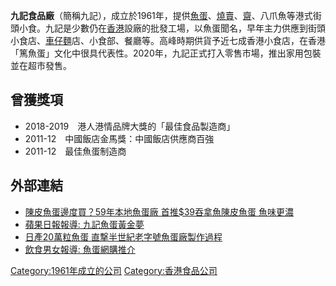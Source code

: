 {{No footnotes|time=2021-02-14T06:08:28+00:00}}
'''九記食品廠'''（簡稱九記），成立於1961年，提供[[魚蛋|魚蛋]]、[[燒賣|燒賣]]、[[齋|齋]]、八爪魚等港式街頭小食。九記是少數仍在[[香港|香港]]設廠的批發工場，以魚蛋聞名，早年主力供應到街頭小食店、[[車仔麵|車仔麵]]店、小食部、餐廳等。高峰時期供貨予近七成香港小食店，在香港「篤魚蛋」文化中很具代表性。2020年，九記正式打入零售市場，推出家用包裝並在超市發售。

== 曾獲獎項 ==
* 2018-2019　港人港情品牌大獎的「最佳食品製造商」
* 2011-12　中國飯店金馬獎：中國飯店供應商百強
* 2011-12　最佳魚蛋制造商

== 外部連結 ==
* [https://etw.nextdigital.com.hk/article/PQNMB3TABNDE5PC4B34KYP4J5Y/%E9%99%B3%E7%9A%AE%E9%AD%9A%E8%9B%8B%E9%82%8A%E5%BA%A6%E8%B2%B759%E5%B9%B4%E6%9C%AC%E5%9C%B0%E9%AD%9A%E8%9B%8B%E5%BB%A0-%E9%A6%96%E6%8E%A839%E5%90%9E%E6%8B%BF%E9%AD%9A%E9%99%B3%E7%9A%AE%E9%AD%9A%E8%9B%8B-%E9%AD%9A%E5%91%B3%E6%9B%B4%E6%BF%83 陳皮魚蛋邊度買？59年本地魚蛋廠 首推$39吞拿魚陳皮魚蛋 魚味更濃]{{Wayback|url=https://etw.nextdigital.com.hk/article/PQNMB3TABNDE5PC4B34KYP4J5Y/%E9%99%B3%E7%9A%AE%E9%AD%9A%E8%9B%8B%E9%82%8A%E5%BA%A6%E8%B2%B759%E5%B9%B4%E6%9C%AC%E5%9C%B0%E9%AD%9A%E8%9B%8B%E5%BB%A0-%E9%A6%96%E6%8E%A839%E5%90%9E%E6%8B%BF%E9%AD%9A%E9%99%B3%E7%9A%AE%E9%AD%9A%E8%9B%8B-%E9%AD%9A%E5%91%B3%E6%9B%B4%E6%BF%83 |date=20210122022543 }}
* [https://hk.appledaily.com/food/20201227/KQNPI27GIVD5ZLUD4PVHBUBAGQ/ 蘋果日報報導: 九記魚蛋黃金夢]{{Wayback|url=https://hk.appledaily.com/food/20201227/KQNPI27GIVD5ZLUD4PVHBUBAGQ/ |date=20210124063044 }}
* [https://hk.mobi.yahoo.com/food/%E9%A6%99%E6%B8%AF%E8%A3%BD%E9%80%A0-%E9%AD%9A%E8%9B%8B-%E4%B9%9D%E8%A8%98%E9%AD%9A%E8%9B%8B-%E7%9C%9F%E5%81%87-%E9%A6%99%E6%B8%AF%E5%9C%B0%E9%81%93%E7%BE%8E%E9%A3%9F-223023591.html 日產20萬粒魚蛋 直撃半世紀老字號魚蛋廠製作過程]{{Wayback|url=https://hk.mobi.yahoo.com/food/%E9%A6%99%E6%B8%AF%E8%A3%BD%E9%80%A0-%E9%AD%9A%E8%9B%8B-%E4%B9%9D%E8%A8%98%E9%AD%9A%E8%9B%8B-%E7%9C%9F%E5%81%87-%E9%A6%99%E6%B8%AF%E5%9C%B0%E9%81%93%E7%BE%8E%E9%A3%9F-223023591.html |date=20210121234202 }}
* [https://etw.nextdigital.com.hk/article/PQNMB3TABNDE5PC4B34KYP4J5Y/%E9%99%B3%E7%9A%AE%E9%AD%9A%E8%9B%8B%E9%82%8A%E5%BA%A6%E8%B2%B759%E5%B9%B4%E6%9C%AC%E5%9C%B0%E9%AD%9A%E8%9B%8B%E5%BB%A0-%E9%A6%96%E6%8E%A839%E5%90%9E%E6%8B%BF%E9%AD%9A%E9%99%B3%E7%9A%AE%E9%AD%9A%E8%9B%8B-%E9%AD%9A%E5%91%B3%E6%9B%B4%E6%BF%83 飲食男女報導: 魚蛋網購推介]{{Wayback|url=https://etw.nextdigital.com.hk/article/PQNMB3TABNDE5PC4B34KYP4J5Y/%E9%99%B3%E7%9A%AE%E9%AD%9A%E8%9B%8B%E9%82%8A%E5%BA%A6%E8%B2%B759%E5%B9%B4%E6%9C%AC%E5%9C%B0%E9%AD%9A%E8%9B%8B%E5%BB%A0-%E9%A6%96%E6%8E%A839%E5%90%9E%E6%8B%BF%E9%AD%9A%E9%99%B3%E7%9A%AE%E9%AD%9A%E8%9B%8B-%E9%AD%9A%E5%91%B3%E6%9B%B4%E6%BF%83 |date=20210122022543 }}

[[Category:1961年成立的公司|Category:1961年成立的公司]]
[[Category:香港食品公司|Category:香港食品公司]]